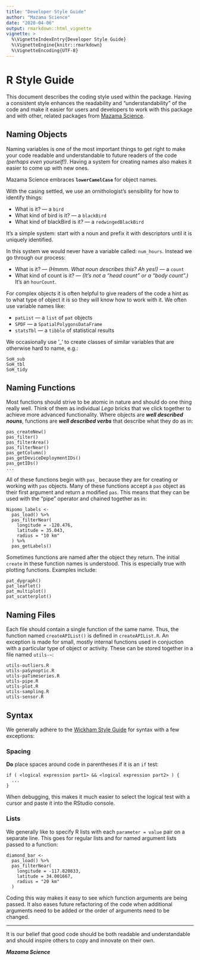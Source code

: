 ```yaml
---
title: "Developer Style Guide"
author: "Mazama Science"
date: "2020-04-06"
output: rmarkdown::html_vignette
vignette: >
  %\VignetteIndexEntry{Developer Style Guide}
  %\VignetteEngine{knitr::rmarkdown}
  %\VignetteEncoding{UTF-8}
---
```


# R Style Guide

This document describes the coding style used within the package.  Having a
consistent style enhances the readability and "understandability" of the code 
and make it easier for users and developers to work with this package and
with other, related packages from [Mazama Science](http://mazamascience.com).

## Naming Objects

Naming variables is one of the most important things to get right to make your 
code readable and understandable to future readers of the code _(perhaps even 
yourself!)_. Having a system for creating names also makes it easier to come up 
with new ones.

Mazama Science embraces **`lowerCamelCase`** for object names.

With the casing settled, we use an ornithologist’s sensibility for how to 
identify things:

* What is it? — a `bird`
* What kind of bird  is it? — a `blackBird`
* What kind of blackBird  is it? — a `redwingedBlackBird`

It’s a simple system:  start with a noun and prefix it with descriptors until 
it is uniquely identified.

In this system we would never have a variable called: `num_hours`. Instead we go 
through our process:

* What is it? — _(Hmmm. What noun describes this? Ah yes!)_ — a `count`
* What kind of count  is it? — _(It's not a "head count" or a "body count".)_ 
It's an `hourCount`.

For complex objects it is often helpful to give readers of the code a hint as to 
what type of object it is so they will know how to work with it. We often use 
variable names like:

* `patList`  — a `list` of `pat` objects
* `SPDF`  — a `SpatialPolygonsDataFrame`
* `statsTbl`  — a `tibble` of statistical results

We occasionally use ‘_’ to create classes of similar variables that are 
otherwise hard to name, e.g.:

```
SoH_sub
SoH_tbl
SoH_tidy
```

## Naming Functions

Most functions should strive to be atomic in nature and should do one thing 
really well. Think of them as individual _Lego_ bricks that we click together
to achieve more advanced functionality. Where objects are _**well described nouns**_, 
functions are _**well described verbs**_ that describe what they do as in:

```
pas_createNew()
pas_filter()
pas_filterArea()
pas_filterNear()
pas_getColumn()
pas_getDeviceDeploymentIDs()
pas_getIDs()
...
```

All of these functions begin with `pas_` because they are for creating or working
with `pas` objects. Many of these functions accept a `pas` object as their first 
argument and return a modified `pas`. This means that they can be used with the
"pipe" operator and chained together as in:

```
Nipomo_labels <-
  pas_load() %>%
  pas_filterNear(
    longitude = -120.476,
    latitude = 35.043,
    radius = "10 km"
  ) %>%
  pas_getLabels()
```  

Sometimes functions are named after the object they return. The initial 
`create` in these function names is understood. This is especially true with 
plotting functions. Examples include:

```
pat_dygraph()
pat_leaflet()
pat_multiplot()
pat_scatterplot()
```

## Naming Files

Each file should contain a single function of the same name. Thus, the function 
named `createAPIList()` is defined in `createAPIList.R`. An exception is made
for small, mostly internal functions used in conjuction with a particular type
of object or activity. These can be stored together in a file named `utils-~`:

```
utils-outliers.R
utils-paSynoptic.R
utils-paTimeseries.R
utils-pipe.R
utils-plot.R
utils-sampling.R
utils-sensor.R
```

## Syntax

We generally adhere to the [Wickham Style Guide](http://adv-r.had.co.nz/Style.html) 
for syntax with a few exceptions:

### Spacing

**Do** place spaces around code in parentheses if it is an `if` test:

```
if ( <logical expression part1> && <logical expression part2> ) {
  ...
}
```

When debugging, this makes it much easier to select the logical test with a 
cursor and paste it into the RStudio console.

### Lists

We generally like to specify R lists with each `parameter = value` pair on a 
separate line. This goes for regular lists and for named argument lists passed 
to a function:

```
diamond_bar <-
  pas_load() %>%
  pas_filterNear(
    longitude = -117.820833,
    latitude = 34.001667, 
    radius = "20 km"
  )
```

Coding this way makes it easy to see which function arguments are being passed.
It also eases future refactoring of the code when additional arguments need to
be added or the order of arguments need to be changed.

-----

It is our belief that good code should be both readable and understandable and
should inspire others to copy and innovate on their own.

**_Mazama Science_**


